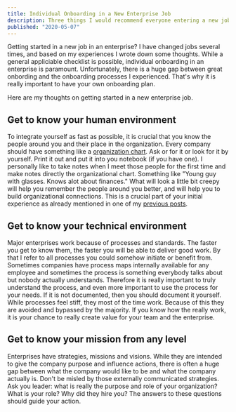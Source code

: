 ```yaml
---
title: Individual Onboarding in a New Enterprise Job
description: Three things I would recommend everyone entering a new job or position.
published: "2020-05-07"
---
```


Getting started in a new job in an enterprise? I have changed jobs several times, and based on my experiences I wrote down some thoughts. While a general appliciable checklist is possible, individual onboarding in an enterprise is paramount. Unfortunately, there is a huge gap between great onbording and the onboarding processes I experienced. That's why it is really important to have your own onboarding plan.

Here are my thoughts on getting started in a new enterprise job.

## Get to know your human environment

To integrate yourself as fast as possible, it is crucial that you know the people around you and their place in the organization. Every company should have something like a [organization chart](https://www.google.com/url?sa=i&url=https%3A%2F%2Fen.wikipedia.org%2Fwiki%2FOrganizational_chart&psig=AOvVaw3TjwUPGpRKuDbKDiiorl3B&ust=1592404866842000&source=images&cd=vfe&ved=0CA0QjhxqFwoTCIiK_sbIhuoCFQAAAAAdAAAAABAD). Ask or for it or look for it by yourself. Print it out and put it into you notebook (if you have one). I personally like to take notes when I meet those people for the first time and make notes directly the organizational chart. Something like "Young guy with glasses. Knows alot about finances." What will look a little bit creepy will help you remember the people around you better, and will help you to build organizational connections. This is a crucial part of your initial experience as already mentioned in one of my [previous posts](/blog/two-books-for-young-professionals-in-an-enterprise-world).

## Get to know your technical environment

Major enterprises work because of processes and standards. The faster you get to know them, the faster you will be able to deliver good work. By that I refer to all processes you could somehow initiate or benefit from. Sometimes companies have process maps internally available for any employee and sometimes the process is something everybody talks about but nobody actually understands. Therefore it is really important to truly understand the process, and even more important to use the process for your needs. If it is not documented, then you should document it yourself.
While processes feel stiff, they most of the time work. Because of this they are avoided and bypassed by the majority. If you know how the really work, it is your chance to really create value for your team and the enterprise.

## Get to know your mission from any level

Enterprises have strategies, missions and visions. While they are intended to give the company purpose and influence actions, there is often a huge gap between what the company would like to be and what the company actually is. Don't be misled by those externally communicated strategies. Ask you leader: what is really the purpose and role of your organization? What is your role? Why did they hire you? The answers to these questions should guide your action.
